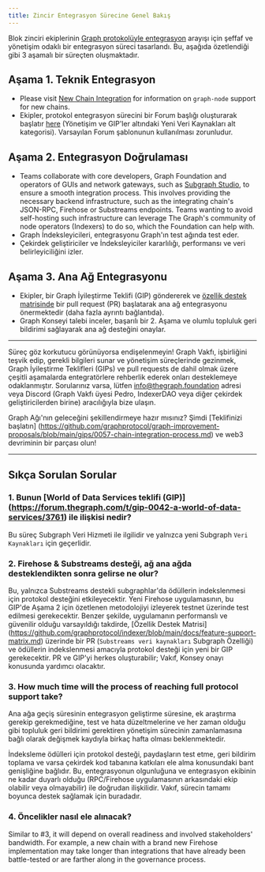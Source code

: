 ```yaml
---
title: Zincir Entegrasyon Sürecine Genel Bakış
---
```


Blok zinciri ekiplerinin [Graph protokolüyle entegrasyon](https://forum.thegraph.com/t/gip-0057-chain-integration-process/4468) arayışı için şeffaf ve yönetişim odaklı bir entegrasyon süreci tasarlandı. Bu, aşağıda özetlendiği gibi 3 aşamalı bir süreçten oluşmaktadır.

## Aşama 1. Teknik Entegrasyon

- Please visit [New Chain Integration](/indexing/new-chain-integration/) for information on `graph-node` support for new chains.
- Ekipler, protokol entegrasyon sürecini bir Forum başlığı oluşturarak başlatır [here](https://forum.thegraph.com/c/governance-gips/new-chain-support/71) (Yönetişim ve GIP'ler altındaki Yeni Veri Kaynakları alt kategorisi). Varsayılan Forum şablonunun kullanılması zorunludur.

## Aşama 2. Entegrasyon Doğrulaması

- Teams collaborate with core developers, Graph Foundation and operators of GUIs and network gateways, such as [Subgraph Studio](https://thegraph.com/studio/), to ensure a smooth integration process. This involves providing the necessary backend infrastructure, such as the integrating chain's JSON-RPC, Firehose or Substreams endpoints. Teams wanting to avoid self-hosting such infrastructure can leverage The Graph's community of node operators (Indexers) to do so, which the Foundation can help with.
- Graph İndeksleyicileri, entegrasyonu Graph'ın test ağında test eder.
- Çekirdek geliştiriciler ve İndeksleyiciler kararlılığı, performansı ve veri belirleyiciliğini izler.

## Aşama 3. Ana Ağ Entegrasyonu

- Ekipler, bir Graph İyileştirme Teklifi (GIP) göndererek ve [özellik destek matrisinde](https://github.com/graphprotocol/indexer/blob/main/docs/feature-support-matrix.md) bir pull request (PR) başlatarak ana ağ entegrasyonu önermektedir (daha fazla ayrıntı bağlantıda).
- Graph Konseyi talebi inceler, başarılı bir 2. Aşama ve olumlu topluluk geri bildirimi sağlayarak ana ağ desteğini onaylar.

---

Süreç göz korkutucu görünüyorsa endişelenmeyin! Graph Vakfı, işbirliğini teşvik edip, gerekli bilgileri sunar ve yönetişim süreçlerinde gezinmek, Graph İyileştirme Teklifleri (GIPs) ve pull requests de dahil olmak üzere çeşitli aşamalarda entegratörlere rehberlik ederek onları desteklemeye odaklanmıştır. Sorularınız varsa, lütfen [info@thegraph.foundation](mailto:info@thegraph.foundation) adresi veya Discord (Graph Vakfı üyesi Pedro, IndexerDAO veya diğer çekirdek geliştiricilerden birine) aracılığıyla bize ulaşın.

Graph Ağı'nın geleceğini şekillendirmeye hazır mısınız? Şimdi [Teklifinizi başlatın] (https://github.com/graphprotocol/graph-improvement-proposals/blob/main/gips/0057-chain-integration-process.md) ve web3 devriminin bir parçası olun!

---

## Sıkça Sorulan Sorular

### 1. Bunun [World of Data Services teklifi (GIP)] (https://forum.thegraph.com/t/gip-0042-a-world-of-data-services/3761) ile ilişkisi nedir?

Bu süreç Subgraph Veri Hizmeti ile ilgilidir ve yalnızca yeni Subgraph `Veri Kaynakları` için geçerlidir.

### 2. Firehose & Substreams desteği, ağ ana ağda desteklendikten sonra gelirse ne olur?

Bu, yalnızca Substreams destekli subgraphlar'da ödüllerin indekslenmesi için protokol desteğini etkileyecektir. Yeni Firehose uygulamasının, bu GIP'de Aşama 2 için özetlenen metodolojiyi izleyerek testnet üzerinde test edilmesi gerekecektir. Benzer şekilde, uygulamanın performanslı ve güvenilir olduğu varsayıldığı takdirde, [Özellik Destek Matrisi] (https://github.com/graphprotocol/indexer/blob/main/docs/feature-support-matrix.md) üzerinde bir PR (`Substreams veri kaynakları` Subgraph Özelliği) ve ödüllerin indekslenmesi amacıyla protokol desteği için yeni bir GIP gerekecektir. PR ve GIP'yi herkes oluşturabilir; Vakıf, Konsey onayı konusunda yardımcı olacaktır.

### 3. How much time will the process of reaching full protocol support take?

Ana ağa geçiş süresinin entegrasyon geliştirme süresine, ek araştırma gerekip gerekmediğine, test ve hata düzeltmelerine ve her zaman olduğu gibi topluluk geri bildirimi gerektiren yönetişim sürecinin zamanlamasına bağlı olarak değişmek kaydıyla birkaç hafta olması beklenmektedir.

İndeksleme ödülleri için protokol desteği, paydaşların test etme, geri bildirim toplama ve varsa çekirdek kod tabanına katkıları ele alma konusundaki bant genişliğine bağlıdır. Bu, entegrasyonun olgunluğuna ve entegrasyon ekibinin ne kadar duyarlı olduğu (RPC/Firehose uygulamasının arkasındaki ekip olabilir veya olmayabilir) ile doğrudan ilişkilidir. Vakıf, sürecin tamamı boyunca destek sağlamak için buradadır.

### 4. Öncelikler nasıl ele alınacak?

Similar to #3, it will depend on overall readiness and involved stakeholders' bandwidth. For example, a new chain with a brand new Firehose implementation may take longer than integrations that have already been battle-tested or are farther along in the governance process.
